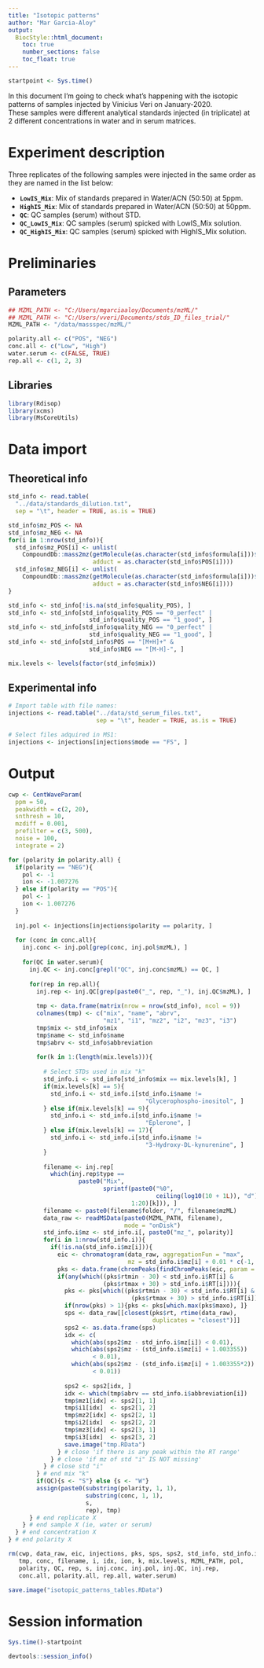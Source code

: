```yaml
---
title: "Isotopic patterns"
author: "Mar Garcia-Aloy"
output: 
  BiocStyle::html_document:
    toc: true
    number_sections: false
    toc_float: true
---
```


```r
startpoint <- Sys.time()
```

In this document I'm going to  check what's happening with the isotopic 
patterns of samples injected by Vinicius Veri on January-2020.   
These samples were different analytical standards injected (in triplicate) 
at 2 different concentrations in water and in serum matrices.


# Experiment description

Three replicates of the following samples were injected in the same 
order as they are named in the list below:  

- **`LowIS_Mix`**: Mix of standards prepared in Water/ACN (50:50) at 5ppm.     
- **`HighIS_Mix`**: Mix of standards prepared in Water/ACN (50:50) at 50ppm.  
- **`QC`**: QC samples (serum) without STD.  
- **`QC_LowIS_Mix`**: QC samples (serum) spicked with LowIS_Mix solution.  
- **`QC_HighIS_Mix`**: QC samples (serum) spicked with HighIS_Mix solution.  


# Preliminaries

## Parameters

```r
## MZML_PATH <- "C:/Users/mgarciaaloy/Documents/mzML/"
## MZML_PATH <- "C:/Users/vveri/Documents/stds_ID_files_trial/"
MZML_PATH <- "/data/massspec/mzML/"

polarity.all <- c("POS", "NEG") 
conc.all <- c("Low", "High")
water.serum <- c(FALSE, TRUE)
rep.all <- c(1, 2, 3)
```


## Libraries

```r
library(Rdisop)
library(xcms)
library(MsCoreUtils)
```


# Data import

## Theoretical info

```r
std_info <- read.table(
  "../data/standards_dilution.txt",
  sep = "\t", header = TRUE, as.is = TRUE)

std_info$mz_POS <- NA
std_info$mz_NEG <- NA
for(i in 1:nrow(std_info)){
  std_info$mz_POS[i] <- unlist(
    CompoundDb::mass2mz(getMolecule(as.character(std_info$formula[i]))$exactmass, 
                        adduct = as.character(std_info$POS[i])))
  std_info$mz_NEG[i] <- unlist(
    CompoundDb::mass2mz(getMolecule(as.character(std_info$formula[i]))$exactmass, 
                        adduct = as.character(std_info$NEG[i])))
}

std_info <- std_info[!is.na(std_info$quality_POS), ]
std_info <- std_info[std_info$quality_POS == "0_perfect" | 
                       std_info$quality_POS == "1_good", ]
std_info <- std_info[std_info$quality_NEG == "0_perfect" | 
                       std_info$quality_NEG == "1_good", ]
std_info <- std_info[std_info$POS == "[M+H]+" & 
                       std_info$NEG == "[M-H]-", ]

mix.levels <- levels(factor(std_info$mix))
```


## Experimental info

```r
# Import table with file names:
injections <- read.table("../data/std_serum_files.txt", 
                         sep = "\t", header = TRUE, as.is = TRUE)

# Select files adquired in MS1:
injections <- injections[injections$mode == "FS", ]
```


# Output

```r
cwp <- CentWaveParam(
  ppm = 50,
  peakwidth = c(2, 20),
  snthresh = 10,
  mzdiff = 0.001,
  prefilter = c(3, 500),
  noise = 100,
  integrate = 2)

for (polarity in polarity.all) {
  if(polarity == "NEG"){ 
    pol <- -1
    ion <- -1.007276 
  } else if(polarity == "POS"){ 
    pol <- 1
    ion <- 1.007276 
  }
  
  inj.pol <- injections[injections$polarity == polarity, ]
  
  for (conc in conc.all){
    inj.conc <- inj.pol[grep(conc, inj.pol$mzML), ]
    
    for(QC in water.serum){
      inj.QC <- inj.conc[grepl("QC", inj.conc$mzML) == QC, ]
      
      for(rep in rep.all){
        inj.rep <- inj.QC[grep(paste0("_", rep, "_"), inj.QC$mzML), ]
        
        tmp <- data.frame(matrix(nrow = nrow(std_info), ncol = 9))
        colnames(tmp) <- c("mix", "name", "abrv",
                           "mz1", "i1", "mz2", "i2", "mz3", "i3")
        tmp$mix <- std_info$mix
        tmp$name <- std_info$name
        tmp$abrv <- std_info$abbreviation
        
        for(k in 1:(length(mix.levels))){
          
          # Select STDs used in mix "k"
          std_info.i <- std_info[std_info$mix == mix.levels[k], ]
          if(mix.levels[k] == 5){
            std_info.i <- std_info.i[std_info.i$name != 
                                       "Glycerophospho-inositol", ]
          } else if(mix.levels[k] == 9){
            std_info.i <- std_info.i[std_info.i$name != 
                                       "Eplerone", ]
          } else if(mix.levels[k] == 17){
            std_info.i <- std_info.i[std_info.i$name != 
                                       "3-Hydroxy-DL-kynurenine", ]
          }
          
          filename <- inj.rep[
            which(inj.rep$type == 
                    paste0("Mix", 
                           sprintf(paste0("%0", 
                                          ceiling(log10(10 + 1L)), "d"), 
                                   1:20)[k])), ]
          filename <- paste0(filename$folder, "/", filename$mzML)
          data_raw <- readMSData(paste0(MZML_PATH, filename),
                                 mode = "onDisk")
          std_info.i$mz <- std_info.i[, paste0("mz_", polarity)]
          for(i in 1:nrow(std_info.i)){
            if(!is.na(std_info.i$mz[i])){
              eic <- chromatogram(data_raw, aggregationFun = "max", 
                                  mz = std_info.i$mz[i] + 0.01 * c(-1, 1))
              pks <- data.frame(chromPeaks(findChromPeaks(eic, param = cwp)))
              if(any(which((pks$rtmin - 30) < std_info.i$RT[i] & 
                           (pks$rtmax + 30) > std_info.i$RT[i]))){
                pks <- pks[which((pks$rtmin - 30) < std_info.i$RT[i] & 
                                   (pks$rtmax + 30) > std_info.i$RT[i]), ]
                if(nrow(pks) > 1){pks <- pks[which.max(pks$maxo), ]}
                sps <- data_raw[[closest(pks$rt, rtime(data_raw),
                                         duplicates = "closest")]]
                sps2 <- as.data.frame(sps)
                idx <- c(
                  which(abs(sps2$mz - std_info.i$mz[i]) < 0.01),
                  which(abs(sps2$mz - (std_info.i$mz[i] + 1.003355)) 
                        < 0.01),
                  which(abs(sps2$mz - (std_info.i$mz[i] + 1.003355*2)) 
                        < 0.01))
                
                sps2 <- sps2[idx, ]
                idx <- which(tmp$abrv == std_info.i$abbreviation[i])
                tmp$mz1[idx] <- sps2[1, 1]
                tmp$i1[idx]  <- sps2[1, 2]
                tmp$mz2[idx] <- sps2[2, 1]
                tmp$i2[idx]  <- sps2[2, 2]
                tmp$mz3[idx] <- sps2[3, 1]
                tmp$i3[idx]  <- sps2[3, 2]
                save.image("tmp.RData")
              } # close 'if there is any peak within the RT range'
            } # close 'if mz of std "i" IS NOT missing'
          } # close std "i"
        } # end mix "k"
        if(QC){s <- "S"} else {s <- "W"}
        assign(paste0(substring(polarity, 1, 1), 
                      substring(conc, 1, 1), 
                      s, 
                      rep), tmp)
      } # end replicate X
    } # end sample X (ie, water or serum)
  } # end concentration X
} # end polarity X

rm(cwp, data_raw, eic, injections, pks, sps, sps2, std_info, std_info.i, 
   tmp, conc, filename, i, idx, ion, k, mix.levels, MZML_PATH, pol, 
   polarity, QC, rep, s, inj.conc, inj.pol, inj.QC, inj.rep, 
   conc.all, polarity.all, rep.all, water.serum)

save.image("isotopic_patterns_tables.RData")
```


# Session information

```r
Sys.time()-startpoint

devtools::session_info()
```
